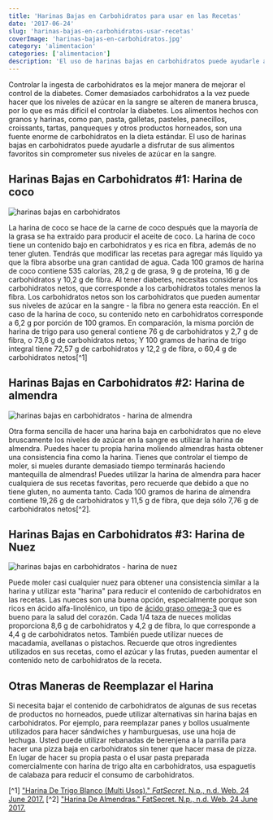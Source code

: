 ```yaml
---
title: 'Harinas Bajas en Carbohidratos para usar en las Recetas'
date: '2017-06-24'
slug: 'harinas-bajas-en-carbohidratos-usar-recetas'
coverImage: 'harinas-bajas-en-carbohidratos.jpg'
category: 'alimentacion'
categories: ['alimentacion']
description: 'El uso de harinas bajas en carbohidratos puede ayudarle a disfrutar de sus alimentos favoritos sin comprometer sus niveles de azúcar en la sangre.'
---
```


Controlar la ingesta de carbohidratos es la mejor manera de mejorar el control de la diabetes. Comer demasiados carbohidratos a la vez puede hacer que los niveles de azúcar en la sangre se alteren de manera brusca, por lo que es más difícil el controlar la diabetes. Los alimentos hechos con granos y harinas, como pan, pasta, galletas, pasteles, panecillos, croissants, tartas, panqueques y otros productos horneados, son una fuente enorme de carbohidratos en la dieta estándar. El uso de harinas bajas en carbohidratos puede ayudarle a disfrutar de sus alimentos favoritos sin comprometer sus niveles de azúcar en la sangre.

## Harinas Bajas en Carbohidratos #1: Harina de coco

![harinas bajas en carbohidratos](images/harinas-bajas-en-carbohidratos-harina-de-coco.jpg)

La harina de coco se hace de la carne de coco después que la mayoría de la grasa se ha extraído para producir el aceite de coco. La harina de coco tiene un contenido bajo en carbohidratos y es rica en fibra, además de no tener gluten. Tendrás que modificar las recetas para agregar más líquido ya que la fibra absorbe una gran cantidad de agua. Cada 100 gramos de harina de coco contiene 535 calorías, 28,2 g de grasa, 9 g de proteína, 16 g de carbohidratos y 10,2 g de fibra. Al tener diabetes, necesitas considerar los carbohidratos netos, que corresponde a los carbohidratos totales menos la fibra. Los carbohidratos netos son los carbohidratos que pueden aumentar sus niveles de azúcar en la sangre - la fibra no genera esta reacción. En el caso de la harina de coco, su contenido neto en carbohidratos corresponde a 6,2 g por porción de 100 gramos. En comparación, la misma porción de harina de trigo para uso general contiene 76 g de carbohidratos y 2,7 g de fibra, o 73,6 g de carbohidratos netos; Y 100 gramos de harina de trigo integral tiene 72,57 g de carbohidratos y 12,2 g de fibra, o 60,4 g de carbohidratos netos[^1]

## Harinas Bajas en Carbohidratos #2: Harina de almendra

![harinas bajas en carbohidratos - harina de almendra](images/harinas-bajas-en-carbohidratos-harina-almendra.jpg)

Otra forma sencilla de hacer una harina baja en carbohidratos que no eleve bruscamente los niveles de azúcar en la sangre es utilizar la harina de almendra. Puedes hacer tu propia harina moliendo almendras hasta obtener una consistencia fina como la harina. Tienes que controlar el tiempo de moler, si mueles durante demasiado tiempo terminarás haciendo mantequilla de almendras! Puedes utilizar la harina de almendra para hacer cualquiera de sus recetas favoritas, pero recuerde que debido a que no tiene gluten, no aumenta tanto. Cada 100 gramos de harina de almendra contiene 19,26 g de carbohidratos y 11,5 g de fibra, que deja sólo 7,76 g de carbohidratos netos[^2].

## Harinas Bajas en Carbohidratos #3: Harina de Nuez

![harinas bajas en carbohidratos - harina de nuez](images/harinas-bajas-en-carbohidratos-harina-de-nuez.jpg)

Puede moler casi cualquier nuez para obtener una consistencia similar a la harina y utilizar esta "harina" para reducir el contenido de carbohidratos en las recetas. Las nueces son una buena opción, especialmente porque son ricos en ácido alfa-linolénico, un tipo de [ácido graso omega-3](/diabetes-omega-3-una-llave-inseparable/) que es bueno para la salud del corazón. Cada 1/4 taza de nueces molidas proporciona 8,6 g de carbohidratos y 4,2 g de fibra, lo que corresponde a 4,4 g de carbohidratos netos. También puede utilizar nueces de macadamia, avellanas o pistachos. Recuerde que otros ingredientes utilizados en sus recetas, como el azúcar y las frutas, pueden aumentar el contenido neto de carbohidratos de la receta.

## Otras Maneras de Reemplazar el Harina

Si necesita bajar el contenido de carbohidratos de algunas de sus recetas de productos no horneados, puede utilizar alternativas sin harina bajas en carbohidratos. Por ejemplo, para reemplazar panes y bollos usualmente utilizados para hacer sándwiches y hamburguesas, use una hoja de lechuga. Usted puede utilizar rebanadas de berenjena a la parrilla para hacer una pizza baja en carbohidratos sin tener que hacer masa de pizza. En lugar de hacer su propia pasta o el usar pasta preparada comercialmente con harina de trigo alta en carbohidratos, usa espaguetis de calabaza para reducir el consumo de carbohidratos.

[^1] ["Harina De Trigo Blanco (Multi Usos)." _FatSecret_. N.p., n.d. Web. 24 June 2017.](<https://www.fatsecret.cl/calor%C3%ADas-nutrici%C3%B3n/gen%C3%A9rico/harina-de-trigo-blanco-(multi-usos)>)
[^2] ["Harina De Almendras." FatSecret. N.p., n.d. Web. 24 June 2017.](https://www.fatsecret.cl/calor%C3%ADas-nutrici%C3%B3n/gen%C3%A9rico/harina-de-almendras)
